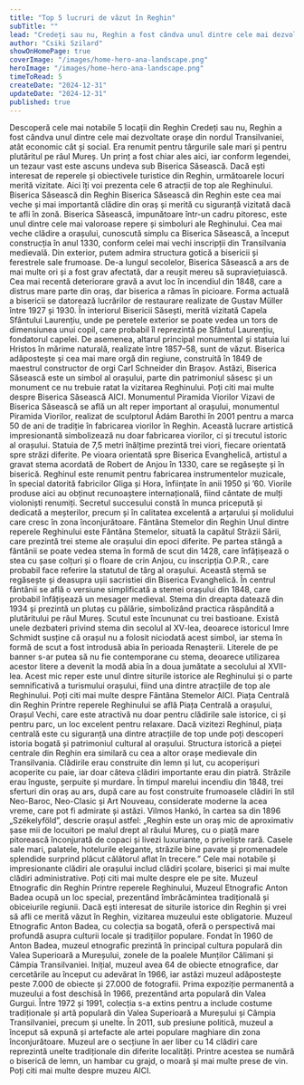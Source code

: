 ```yaml
---
title: "Top 5 lucruri de văzut în Reghin"
subTitle: ""
lead: "Credeți sau nu, Reghin a fost cândva unul dintre cele mai dezvoltate orașe din nordul Transilvaniei, din punct de vedere economic și social."
author: "Csiki Szilard"
showOnHomePage: true
coverImage: "/images/home-hero-ana-landscape.png"
heroImage: "/images/home-hero-ana-landscape.png"
timeToRead: 5
createDate: "2024-12-31"
updateDate: "2024-12-31"
published: true
---
```


<ContentTitle>
    Descoperă cele mai notabile 5 locații din Reghin
</ContentTitle>
<ContentTextBlock>
    Credeți sau nu, Reghin a fost cândva unul dintre cele mai dezvoltate orașe din nordul Transilvaniei, atât economic cât și social. Era renumit pentru târgurile sale mari și pentru plutăritul pe râul Mureș. Un prinț a fost chiar ales aici, iar conform legendei, un tezaur vast este ascuns undeva sub Biserica Săsească. Dacă ești interesat de reperele și obiectivele turistice din Reghin, următoarele locuri merită vizitate. Aici îți voi prezenta cele 6 atracții de top ale Reghinului.
</ContentTextBlock>
<ContentTitle size="xl" count={1}>
    Biserica Săsească din Reghin
</ContentTitle>
<ContentTextBlock>
    Biserica Săsească din Reghin este cea mai veche și mai importantă clădire din oraș și merită cu siguranță vizitată dacă te afli în zonă.
</ContentTextBlock>
<ContentTextBlock>
    Biserica Săsească, impunătoare într-un cadru pitoresc, este unul dintre cele mai valoroase repere și simboluri ale Reghinului. Cea mai veche clădire a orașului, cunoscută simplu ca Biserica Săsească, a început construcția în anul 1330, conform celei mai vechi inscripții din Transilvania medievală.
</ContentTextBlock>
<ContentTextBlock>
    Din exterior, putem admira structura gotică a bisericii și ferestrele sale frumoase. De-a lungul secolelor, Biserica Săsească a ars de mai multe ori și a fost grav afectată, dar a reușit mereu să supraviețuiască. Cea mai recentă deteriorare gravă a avut loc în incendiul din 1848, care a distrus mare parte din oraș, dar biserica a rămas în picioare. Forma actuală a bisericii se datorează lucrărilor de restaurare realizate de Gustav Müller între 1927 și 1930.
</ContentTextBlock>
<ContentTextBlock>
    În interiorul Bisericii Săsești, merită vizitată Capela Sfântului Laurențiu, unde pe peretele exterior se poate vedea un tors de dimensiunea unui copil, care probabil îl reprezintă pe Sfântul Laurențiu, fondatorul capelei. De asemenea, altarul principal monumental și statuia lui Hristos în mărime naturală, realizate între 1857–58, sunt de văzut. Biserica adăpostește și cea mai mare orgă din regiune, construită în 1849 de maestrul constructor de orgi Carl Schneider din Brașov. Astăzi, Biserica Săsească este un simbol al orașului, parte din patrimoniul săsesc și un monument ce nu trebuie ratat la vizitarea Reghinului. Poți citi mai multe despre Biserica Săsească AICI.
</ContentTextBlock>
<ContentTitle size="xl" count={2}>
    Monumentul Piramida Viorilor
</ContentTitle>
<ContentTextBlock>
    Vizavi de Biserica Săsească se află un alt reper important al orașului, monumentul Piramida Viorilor, realizat de sculptorul Ádám Barothi în 2001 pentru a marca 50 de ani de tradiție în fabricarea viorilor în Reghin. Această lucrare artistică impresionantă simbolizează nu doar fabricarea viorilor, ci și trecutul istoric al orașului.
</ContentTextBlock>
<ContentTextBlock>
    Statuia de 7,5 metri înălțime prezintă trei viori, fiecare orientată spre străzi diferite. Pe vioara orientată spre Biserica Evanghelică, artistul a gravat stema acordată de Robert de Anjou în 1330, care se regăsește și în biserică.
</ContentTextBlock>
<ContentTextBlock>
    Reghinul este renumit pentru fabricarea instrumentelor muzicale, în special datorită fabricilor Gliga și Hora, înființate în anii 1950 și ’60. Viorile produse aici au obținut recunoaștere internațională, fiind cântate de mulți violoniști renumiți. Secretul succesului constă în munca pricepută și dedicată a meșterilor, precum și în calitatea excelentă a arțarului și molidului care cresc în zona înconjurătoare.
</ContentTextBlock>
<ContentTitle size="xl" count={4}>
    Fântâna Stemelor din Reghin
</ContentTitle>
<ContentTextBlock>
    Unul dintre reperele Reghinului este Fântâna Stemelor, situată la capătul Străzii Sării, care prezintă trei steme ale orașului din epoci diferite. Pe partea stângă a fântânii se poate vedea stema în formă de scut din 1428, care înfățișează o stea cu șase colțuri și o floare de crin Anjou, cu inscripția O.P.R., care probabil face referire la statutul de târg al orașului. Această stemă se regăsește și deasupra ușii sacristiei din Biserica Evanghelică.
</ContentTextBlock>
<ContentTextBlock>
    În centrul fântânii se află o versiune simplificată a stemei orașului din 1848, care probabil înfățișează un mesager medieval. Stema din dreapta datează din 1934 și prezintă un plutaș cu pălărie, simbolizând practica răspândită a plutăritului pe râul Mureș. Scutul este încununat cu trei bastioane.
</ContentTextBlock>
<ContentTextBlock>
    Există unele dezbateri privind stema din secolul al XV-lea, deoarece istoricul Imre Schmidt susține că orașul nu a folosit niciodată acest simbol, iar stema în formă de scut a fost introdusă abia în perioada Renașterii. Literele de pe banner s-ar putea să nu fie contemporane cu stema, deoarece utilizarea acestor litere a devenit la modă abia în a doua jumătate a secolului al XVII-lea.
</ContentTextBlock>
<ContentTextBlock>
    Acest mic reper este unul dintre siturile istorice ale Reghinului și o parte semnificativă a turismului orașului, fiind una dintre atracțiile de top ale Reghinului. Poți citi mai multe despre Fântâna Stemelor AICI.
</ContentTextBlock>
<ContentTitle size="xl" count={4}>
    Piața Centrală din Reghin
</ContentTitle>
<ContentTextBlock>
    Printre reperele Reghinului se află Piața Centrală a orașului, Orașul Vechi, care este atractivă nu doar pentru clădirile sale istorice, ci și pentru parc, un loc excelent pentru relaxare. Dacă vizitezi Reghinul, piața centrală este cu siguranță una dintre atracțiile de top unde poți descoperi istoria bogată și patrimoniul cultural al orașului.
</ContentTextBlock>
<ContentTextBlock>
    Structura istorică a pieței centrale din Reghin era similară cu cea a altor orașe medievale din Transilvania. Clădirile erau construite din lemn și lut, cu acoperișuri acoperite cu paie, iar doar câteva clădiri importante erau din piatră. Străzile erau înguste, șerpuite și murdare. În timpul marelui incendiu din 1848, trei sferturi din oraș au ars, după care au fost construite frumoasele clădiri în stil Neo-Baroc, Neo-Clasic și Art Nouveau, considerate moderne la acea vreme, care pot fi admirate și astăzi.
</ContentTextBlock>
<ContentTextBlock>
    Vilmos Hankó, în cartea sa din 1896 „Székelyföld”, descrie orașul astfel: „Reghin este un oraș mic de aproximativ șase mii de locuitori pe malul drept al râului Mureș, cu o piață mare pitorească înconjurată de copaci și livezi luxuriante, o priveliște rară. Casele sale mari, palatele, hotelurile elegante, străzile bine pavate și promenadele splendide surprind plăcut călătorul aflat în trecere.”
</ContentTextBlock>
<ContentTextBlock>
    Cele mai notabile și impresionante clădiri ale orașului includ clădiri școlare, biserici și mai multe clădiri administrative. Poți citi mai multe despre ele pe site.
</ContentTextBlock>
<ContentTitle size="xl" count={5}>
    Muzeul Etnografic din Reghin
</ContentTitle>
<ContentTextBlock>
    Printre reperele Reghinului, Muzeul Etnografic Anton Badea ocupă un loc special, prezentând îmbrăcămintea tradițională și obiceiurile regiunii. Dacă ești interesat de siturile istorice din Reghin și vrei să afli ce merită văzut în Reghin, vizitarea muzeului este obligatorie. Muzeul Etnografic Anton Badea, cu colecția sa bogată, oferă o perspectivă mai profundă asupra culturii locale și tradițiilor populare.
</ContentTextBlock>
<ContentTextBlock>
    Fondat în 1960 de Anton Badea, muzeul etnografic prezintă în principal cultura populară din Valea Superioară a Mureșului, zonele de la poalele Munților Călimani și Câmpia Transilvaniei. Inițial, muzeul avea 64 de obiecte etnografice, dar cercetările au început cu adevărat în 1966, iar astăzi muzeul adăpostește peste 7.000 de obiecte și 27.000 de fotografii. Prima expoziție permanentă a muzeului a fost deschisă în 1966, prezentând arta populară din Valea Gurgui. Între 1972 și 1991, colecția s-a extins pentru a include costume tradiționale și artă populară din Valea Superioară a Mureșului și Câmpia Transilvaniei, precum și unelte. În 2011, sub presiune politică, muzeul a început să expună și artefacte ale artei populare maghiare din zona înconjurătoare. Muzeul are o secțiune în aer liber cu 14 clădiri care reprezintă unelte tradiționale din diferite localități. Printre acestea se numără o biserică de lemn, un hambar cu grajd, o moară și mai multe prese de vin. Poți citi mai multe despre muzeu AICI.
</ContentTextBlock>
<div className="p-0 w-fit border border-solid border-[#dddddd] rounded-lg bg-white">
    <div className="grid grid-cols-1 w-fit p-0">
        <InfoIconOpenHours
            title="Program de vizitare"
            openHours="Muzeul este deschis în zilele lucrătoare între orele 8:00 și 18:00."
        />
        <InfoIconAddress
            className="border-t border-solid border-[#dddddd]"
            title="Adresă"
            address="Strada Vînătorilor 51, Reghin 545300"
            mapLink="https://www.google.com/maps/place//data=!4m2!3m1!1s0x474a37cbba706f63:0x4c167abb2de1ddb5?sa=X&ved=1t:8290&ictx=111"
        />
        <InfoIconPhone
            className="border-t border-solid border-[#dddddd]"
            title="Număr de telefon"
            phoneNumber="0265 512 571"
        />
    </div>
</div>


